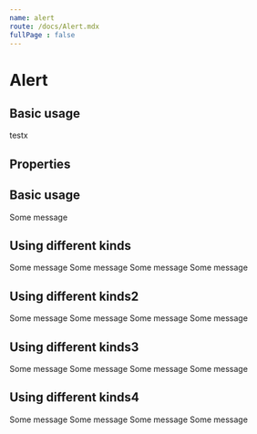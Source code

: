 ```yaml
---
name: alert
route: /docs/Alert.mdx
fullPage : false
---
```



# Alert


## Basic usage
testx

## Properties


## Basic usage

  <Alert>Some message</Alert>

## Using different kinds
  <Alert kind="info">Some message</Alert>
  <Alert kind="positive">Some message</Alert>
  <Alert kind="negative">Some message</Alert>
  <Alert kind="warning">Some message</Alert>

## Using different kinds2
  <Alert kind="info">Some message</Alert>
  <Alert kind="positive">Some message</Alert>
  <Alert kind="negative">Some message</Alert>
  <Alert kind="warning">Some message</Alert>

## Using different kinds3

  <Alert kind="info">Some message</Alert>
  <Alert kind="positive">Some message</Alert>
  <Alert kind="negative">Some message</Alert>
  <Alert kind="warning">Some message</Alert>

## Using different kinds4
  <Alert kind="info">Some message</Alert>
  <Alert kind="positive">Some message</Alert>
  <Alert kind="negative">Some message</Alert>
  <Alert kind="warning">Some message</Alert>

